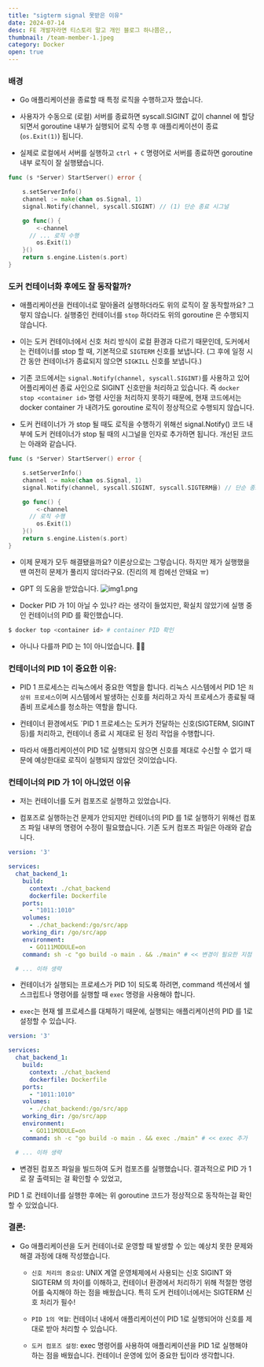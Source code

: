 ```yaml
---
title: "sigterm signal 못받은 이유"
date: 2024-07-14
desc: FE 개발자라면 티스토리 말고 개인 블로그 하나쯤은,,
thumbnail: /team-member-1.jpeg
category: Docker
open: true
---
```



### 배경
- Go 애플리케이션을 종료할 때 특정 로직을 수행하고자 했습니다.

- 사용자가 수동으로 (로컬) 서버를 종료하면 syscall.SIGINT 값이 channel 에 할당되면서 goroutine 내부가 실행되어
로직 수행 후 애플리케이션이 종료(`os.Exit(1)`) 됩니다.
- 실제로 로컬에서 서버를 실행하고 `ctrl + C` 명령어로 서버를 종료하면 goroutine 내부 로직이 잘 실행됐습니다.
``` go
func (s *Server) StartServer() error {

	s.setServerInfo()
	channel := make(chan os.Signal, 1)
	signal.Notify(channel, syscall.SIGINT) // (1) 단순 종료 시그널

	go func() {
		<-channel
      // ... 로직 수행
		os.Exit(1)
	}()
	return s.engine.Listen(s.port)
}
```

### 도커 컨테이너화 후에도 잘 동작할까?
- 애플리케이션을 컨테이너로 말아올려 실행하더라도 위의 로직이 잘 동작할까요? 그렇지 않습니다. 실행중인 컨테이너를 `stop` 하더라도 위의 goroutine 은 수행되지 않습니다.

- 이는 도커 컨테이너에서 신호 처리 방식이 로컬 환경과 다르기 때문인데,
도커에서는 컨테이너를 stop 할 때, 기본적으로 `SIGTERM` 신호를 보냅니다. (그 후에 일정 시간 동안 컨테이너가 종료되지 않으면 `SIGKILL` 신호를 보냅니다.)

- 기존 코드에서는 `signal.Notify(channel, syscall.SIGINT)`를 사용하고 있어 어플리케이션 종료 사인으로 SIGINT 신호만을 처리하고 있습니다.
즉 `docker stop <container id>` 명령 사인을 처리하지 못하기 때문에, 현재 코드에서는 docker container 가 내려가도 goroutine 로직이 정상적으로 수행되지 않습니다.

- 도커 컨테이너가 가 stop 될 때도 로직을 수행하기 위해선 signal.Notify() 코드 내부에 도커 컨테이너가 stop 될 때의 시그널을 인자로 추가하면 됩니다. 개선된 코드는 아래와 같습니다.



``` go
func (s *Server) StartServer() error {

	s.setServerInfo()
	channel := make(chan os.Signal, 1)
	signal.Notify(channel, syscall.SIGINT, syscall.SIGTERM을) // 단순 종료 시그널 + Docker container stop 시그널

	go func() {
		<-channel
      // 로직 수행
		os.Exit(1)
	}()
	return s.engine.Listen(s.port)
}
```

- 이제 문제가 모두 해결됐을까요?  이론상으로는 그렇습니다.  하지만 제가 실행했을 땐 여전히 문제가 풀리지 않더라구요. (진리의 제 컴에선 안돼요 ㅠ)
- GPT 의 도움을 받았습니다.
![img1.png](/img1.png)

- Docker PID 가 1이 아닐 수 있나? 라는 생각이 들었지만, 확실치 않았기에 실행 중인 컨테이너의 PID 를 확인했습니다.

``` bash
$ docker top <container id> # container PID 확인
```

- 아니나 다를까 PID 는 1이 아니었습니다. 🥲🥲

### 컨테이너의 PID 1이 중요한 이유:
- PID 1 프로세스는 리눅스에서 중요한 역할을 합니다. 리눅스 시스템에서 PID 1은 `최상위 프로세스`이며 시스템에서 발생하는 신호를 처리하고 자식 프로세스가 종료될 때 좀비 프로세스를 청소하는 역할을 합니다.

- 컨테이너 환경에서도 `PID 1 프로세스는 도커가 전달하는 신호(SIGTERM, SIGINT 등)를 처리하고, 컨테이너 종료 시 제대로 된 정리 작업을 수행합니다.
- 따라서 애플리케이션이 PID 1로 실행되지 않으면 신호를 제대로 수신할 수 없기 때문에 예상한대로 로직이 실행되지 않았던 것이었습니다.

### 컨테이너의 PID 가 1이 아니었던 이유
- 저는 컨테이너를 도커 컴포즈로 실행하고 있었습니다.

- 컴포즈로 실행하는건 문제가 안되지만 컨테이너의 PID 를 1로 실행하기 위해선 컴포즈 파일 내부의 명령어 수정이 필요했습니다. 기존 도커 컴포즈 파일은 아래와 같습니다.

``` yml
version: '3'

services:
  chat_backend_1:
    build:
      context: ./chat_backend
      dockerfile: Dockerfile
    ports:
      - "1011:1010"
    volumes:
      - ./chat_backend:/go/src/app
    working_dir: /go/src/app
    environment:
      - GO111MODULE=on
    command: sh -c "go build -o main . && ./main" # << 변경이 필요한 지점

  # ... 이하 생략

```

- 컨테이너가 실행되는 프로세스가 PID 1이 되도록 하려면, command 섹션에서 쉘 스크립트나 명령어를 실행할 때 `exec` 명령을 사용해야 합니다.

- `exec`는 현재 쉘 프로세스를 대체하기 때문에, 실행되는 애플리케이션의 PID 를 1로 설정할 수 있습니다.

``` yml
version: '3'

services:
  chat_backend_1:
    build:
      context: ./chat_backend
      dockerfile: Dockerfile
    ports:
      - "1011:1010"
    volumes:
      - ./chat_backend:/go/src/app
    working_dir: /go/src/app
    environment:
      - GO111MODULE=on
    command: sh -c "go build -o main . && exec ./main" # << exec 추가

  # ... 이하 생략

```

- 변경된 컴포즈 파일을 빌드하여 도커 컴포즈를 실행했습니다. 결과적으로 PID 가 1로 잘 출력되는 걸 확인할 수 있었고,

 PID 1 로 컨테이너를 실행한 후에는 위 goroutine 코드가 정상적으로 동작하는걸 확인할 수 있었습니다.


### 결론:

- Go 애플리케이션을 도커 컨테이너로 운영할 때 발생할 수 있는 예상치 못한 문제와 해결 과정에 대해 작성했습니다.

  - `신호 처리의 중요성`: UNIX 계열 운영체제에서 사용되는 신호 SIGINT 와 SIGTERM 의 차이를 이해하고, 컨테이너 환경에서 처리하기 위해 적절한 명령어를 숙지해야 하는 점을 배웠습니다. 특히 도커 컨테이너에서는 SIGTERM 신호 처리가 필수!

  - `PID 1의 역할`: 컨테이너 내에서 애플리케이션이 PID 1로 실행되어야 신호를 제대로 받아 처리할 수 있습니다.

  - `도커 컴포즈 설정`: exec 명령어를 사용하여 애플리케이션을 PID 1로 실행해야 하는 점을 배웠습니다. 컨테이너 운영에 있어 중요한 팁이라 생각합니다.

